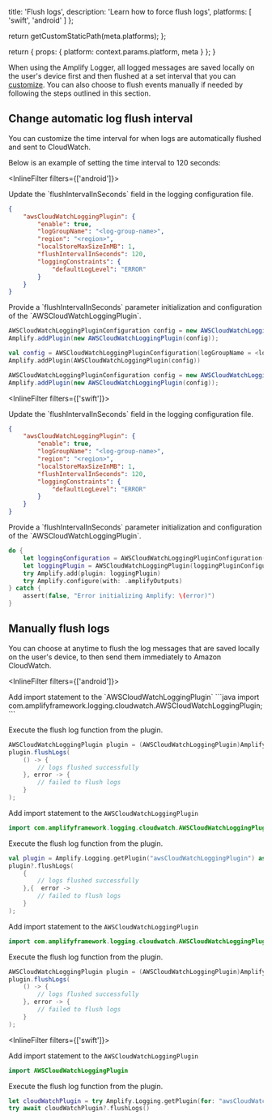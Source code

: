 
  title: 'Flush logs',
  description: 'Learn how to force flush logs',
  platforms: [
    'swift',
    'android'
  ]
};

  return getCustomStaticPath(meta.platforms);
};

  return {
    props: {
      platform: context.params.platform,
      meta
    }
  };
}

When using the Amplify Logger, all logged messages are saved locally on the user's device first and then flushed at a set interval that you can [customize](#change-automatic-log-flush-interval). You can also choose to flush events manually if needed by following the steps outlined in this section.

## Change automatic log flush interval

You can customize the time interval for when logs are automatically flushed and sent to CloudWatch.

Below is an example of setting the time interval to 120 seconds:


<InlineFilter filters={['android']}>

<BlockSwitcher>
  <Block name="With Configuration File">
Update the `flushIntervalInSeconds` field in the logging configuration file.

```json
{
    "awsCloudWatchLoggingPlugin": {
        "enable": true,
        "logGroupName": "<log-group-name>",
        "region": "<region>",
        "localStoreMaxSizeInMB": 1,
        "flushIntervalInSeconds": 120,
        "loggingConstraints": {
            "defaultLogLevel": "ERROR"
        }
    }
}
```

  </Block>
  <Block name="With Code">
Provide a `flushIntervalInSeconds` parameter initialization and configuration of the `AWSCloudWatchLoggingPlugin`.
<BlockSwitcher>
<Block name="Java">

```java
AWSCloudWatchLoggingPluginConfiguration config = new AWSCloudWatchLoggingPluginConfiguration (<log-group-name>, <region>, 120);
Amplify.addPlugin(new AWSCloudWatchLoggingPlugin(config));
```

</Block>
<Block name="Kotlin">

```kotlin
val config = AWSCloudWatchLoggingPluginConfiguration(logGroupName = <log-group-name>, region = <region>, flushIntervalInSeconds = 120)
Amplify.addPlugin(AWSCloudWatchLoggingPlugin(config))
```
</Block>
<Block name="RxJava">

```java
AWSCloudWatchLoggingPluginConfiguration config = new AWSCloudWatchLoggingPluginConfiguration (<log-group-name>,<region>, 120);
Amplify.addPlugin(new AWSCloudWatchLoggingPlugin(config));
```

</Block>
</BlockSwitcher>



  </Block>
</BlockSwitcher>




</InlineFilter>


<InlineFilter filters={['swift']}>

<BlockSwitcher>
  <Block name="With Configuration File">
Update the `flushIntervalInSeconds` field in the logging configuration file.

```json
{
    "awsCloudWatchLoggingPlugin": {
        "enable": true,
        "logGroupName": "<log-group-name>",
        "region": "<region>",
        "localStoreMaxSizeInMB": 1,
        "flushIntervalInSeconds": 120,
        "loggingConstraints": {
            "defaultLogLevel": "ERROR"
        }
    }
}
```


  </Block>
  <Block name="With Code">
Provide a `flushIntervalInSeconds` parameter initialization and configuration of the `AWSCloudWatchLoggingPlugin`.

```swift
do {
    let loggingConfiguration = AWSCloudWatchLoggingPluginConfiguration(logGroupName: "<log-group-name>", region: "<region>", flushIntervalInSeconds: 120)
    let loggingPlugin = AWSCloudWatchLoggingPlugin(loggingPluginConfiguration: loggingConfiguration)
    try Amplify.add(plugin: loggingPlugin)
    try Amplify.configure(with: .amplifyOutputs)
} catch {
    assert(false, "Error initializing Amplify: \(error)")
}
```



  </Block>
</BlockSwitcher>

</InlineFilter>


## Manually flush logs

You can choose at anytime to flush the log messages that are saved locally on the user's device, to then send them immediately to Amazon CloudWatch.








<InlineFilter filters={['android']}>

<BlockSwitcher>
<Block name="Java">
Add import statement to the `AWSCloudWatchLoggingPlugin`
```java
import com.amplifyframework.logging.cloudwatch.AWSCloudWatchLoggingPlugin;
```

Execute the flush log function from the plugin.

```java
AWSCloudWatchLoggingPlugin plugin = (AWSCloudWatchLoggingPlugin)Amplify.Logging.getPlugin("awsCloudWatchLoggingPlugin");
plugin.flushLogs(
    () -> {
        // logs flushed successfully
    }, error -> {
        // failed to flush logs
    }
);
```
</Block>
<Block name="Kotlin">

Add import statement to the `AWSCloudWatchLoggingPlugin`
```kotlin
import com.amplifyframework.logging.cloudwatch.AWSCloudWatchLoggingPlugin
```

Execute the flush log function from the plugin.

```kotlin
val plugin = Amplify.Logging.getPlugin("awsCloudWatchLoggingPlugin") as? AWSCloudWatchLoggingPlugin
plugin?.flushLogs(
    {
        // logs flushed successfully
    },{  error ->
        // failed to flush logs
    }
);
```

</Block>
<Block name="RxJava">

Add import statement to the `AWSCloudWatchLoggingPlugin`
```java
import com.amplifyframework.logging.cloudwatch.AWSCloudWatchLoggingPlugin;
```

Execute the flush log function from the plugin.

```java
AWSCloudWatchLoggingPlugin plugin = (AWSCloudWatchLoggingPlugin)Amplify.Logging.getPlugin("awsCloudWatchLoggingPlugin");
plugin.flushLogs(
    () -> {
        // logs flushed successfully
    }, error -> {
        // failed to flush logs
    }
);
```

</Block>
</BlockSwitcher>


</InlineFilter>


<InlineFilter filters={['swift']}>

Add import statement to the `AWSCloudWatchLoggingPlugin`
```swift
import AWSCloudWatchLoggingPlugin
```

Execute the flush log function from the plugin.

```swift
let cloudWatchPlugin = try Amplify.Logging.getPlugin(for: "awsCloudWatchLoggingPlugin") as? AWSCloudWatchLoggingPlugin
try await cloudWatchPlugin?.flushLogs()
```

</InlineFilter>




